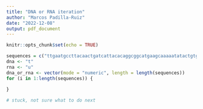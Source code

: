 ```yaml
---
title: "DNA or RNA iteration"
author: "Marcos Padilla-Ruiz"
date: "2022-12-08"
output: pdf_document
---
```


```r
knitr::opts_chunk$set(echo = TRUE)
```


```r
sequences = c("ttgaatgccttacaactgatcattacacaggcggcatgaagcaaaaatatactgtgaaccaatgcaggcg", "gauuauuccccacaaagggagugggauuaggagcugcaucauuuacaagagcagaauguuucaaaugcau", "gaaagcaagaaaaggcaggcgaggaagggaagaagggggggaaacc", "guuuccuacaguauuugaugagaaugagaguuuacuccuggaagauaauauuagaauguuuacaacugcaccugaucagguggauaaggaagaugaagacu", "gauaaggaagaugaagacuuucaggaaucuaauaaaaugcacuccaugaauggauucauguaugggaaucagccggguc")
dna <- "t"
rna <- "u"
dna_or_rna <- vector(mode = "numeric", length = length(sequences))
for (i in 1:length(sequences)) {

}
  
# stuck, not sure what to do next
```







